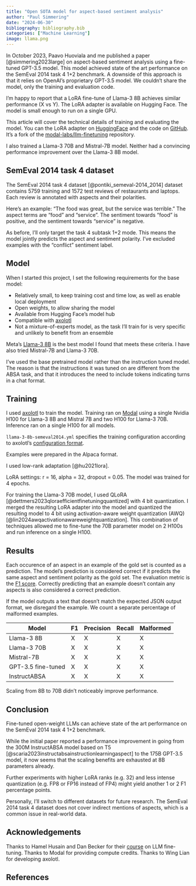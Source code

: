 ```yaml
---
title: "Open SOTA model for aspect-based sentiment analysis"
author: "Paul Simmering"
date: "2024-06-30"
bibliography: bibliography.bib
categories: ["Machine Learning"]
image: llama.png
---
```


In October 2023, Paavo Huoviala and me published a paper [@simmering2023large] on aspect-based sentiment analysis using a fine-tuned GPT-3.5 model. This model achieved state of the art performance on the SemEval 2014 task 4 1+2 benchmark. A downside of this approach is that it relies on OpenAI's proprietary GPT-3.5 model. We couldn't share the model, only the training and evaluation code.

I'm happy to report that a LoRA fine-tune of Llama-3 8B achieves similar performance (X vs Y). The LoRA adapter is available on Hugging Face. The model is small enough to run on a single GPU.

This article will cover the technical details of training and evaluating the model. You can the LoRA adapter on [HuggingFace](https://huggingface.co/psimm/llama-3-8B-semeval2014) and the code on [GitHub](). It's a fork of the [modal-labs/llm-finetuning](https://github.com/modal-labs/llm-finetuning) repository.

I also trained a Llama-3 70B and Mistral-7B model. Neither had a convincing performance improvement over the Llama-3 8B model.

## SemEval 2014 task 4 dataset

The SemEval 2014 task 4 dataset [@pontiki_semeval-2014_2014] dataset contains 5759 training and 1572 test reviews of restaurants and laptops. Each review is annotated with aspects and their polarities.

Here's an example: "The food was great, but the service was terrible." The aspect terms are "food" and "service". The sentiment towards "food" is positive, and the sentiment towards "service" is negative.

As before, I'll only target the task 4 subtask 1+2 mode. This means the model jointly predicts the aspect and sentiment polarity. I've excluded examples with the "conflict" sentiment label.

## Model

When I started this project, I set the following requirements for the base model:

- Relatively small, to keep training cost and time low, as well as enable local deployment
- Open weights, to allow sharing the model
- Available from Hugging Face's model hub
- Compatible with [axolotl](https://github.com/OpenAccess-AI-Collective/axolotl)
- Not a mixture-of-experts model, as the task I'll train for is very specific and unlikely to benefit from an ensemble

Meta's [Llama-3 8B](https://huggingface.co/meta-llama/Meta-Llama-3-8B) is the best model I found that meets these criteria. I have also tried Mistral-7B and Llama-3 70B.

I've used the base pretrained model rather than the instruction tuned model. The reason is that the instructions it was tuned on are different from the ABSA task, and that it introduces the need to include tokens indicating turns in a chat format.

## Training

I used [axolotl](https://github.com/OpenAccess-AI-Collective/axolotl) to train the model. Training ran on [Modal](https://modal.com) using a single Nvidia H100 for Llama-3 8B and Mistral 7B and two H100 for Llama-3 70B. Inference ran on a single H100 for all models.

`llama-3-8b-semeval2014.yml` specifies the training configuration according to axolotl's [configuration format](https://openaccess-ai-collective.github.io/axolotl/docs/config.html).

Examples were prepared in the Alpaca format.

I used low-rank adaptation [@hu2021lora].

LoRA settings: r = 16, alpha = 32, dropout = 0.05. The model was trained for 4 epochs.

For training the Llama-3 70B model, I used QLoRA [@dettmers2023qloraefficientfinetuningquantized] with 4 bit quantization. I merged the resulting LoRA adapter into the model and quantized the resulting model to 4 bit using activation-aware weight quantization (AWQ) [@lin2024awqactivationawareweightquantization]. This combination of techniques allowed me to fine-tune the 70B parameter model on 2 H100s and run inference on a single H100.

## Results

Each occurence of an aspect in an example of the gold set is counted as a prediction. The model's prediction is considered correct if it predicts the same aspect and sentiment polarity as the gold set. The evaluation metric is the [F1 score](https://en.wikipedia.org/wiki/F-score). Correctly predicting that an example doesn't contain any aspects is also considered a correct prediction.

If the model outputs a text that doesn't match the expected JSON output format, we disregard the example. We count a separate percentage of malformed examples.

| Model | F1 | Precision | Recall | Malformed |
|-------|----|-----------|--------|-----------|
| Llama-3 8B | X | X | X | X |
| Llama-3 70B | X | X | X | X |
| Mistral-7B | X | X | X | X |
| GPT-3.5 fine-tuned | X | X | X | X |
| InstructABSA | X | X | X | X |

Scaling from 8B to 70B didn't noticeably improve performance.

## Conclusion

Fine-tuned open-weight LLMs can achieve state of the art performance on the SemEval 2014 task 4 1+2 benchmark.

While the initial paper reported a performance improvement in going from the 300M InstructABSA model based on T5 [@scaria2023instructabsainstructionlearningaspect] to the 175B GPT-3.5 model, it now seems that the scaling benefits are exhausted at 8B parameters already.

Further experiments with higher LoRA ranks (e.g. 32) and less intense quantization (e.g. FP8 or FP16 instead of FP4) might yield another 1 or 2 F1 percentage points.

Personally, I'll switch to different datasets for future research. The SemEval 2014 task 4 dataset does not cover indirect mentions of aspects, which is a common issue in real-world data.

## Acknowledgements

Thanks to Hamel Husain and Dan Becker for their [course](https://maven.com/parlance-labs/fine-tuning) on LLM fine-tuning. Thanks to Modal for providing compute credits. Thanks to Wing Lian for developing axolotl.

## References
